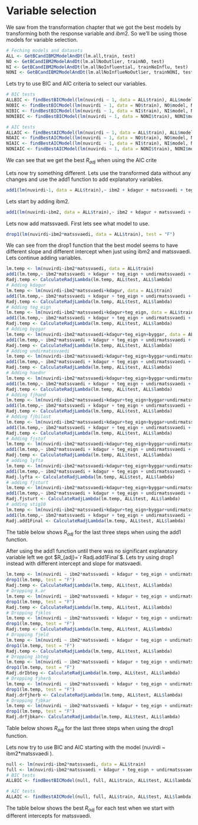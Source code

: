
# Variable selection

We saw from the transformation chapter that we got the best models by transforming both the response variable and $ibm2$. So we'll be using those models for variable selection.

```r
# Feching models and datasets
ALL <- GetBCandIBM2ModelAndDt(lm.all,train, test)
NO <- GetBCandIBM2ModelAndDt(lm.allNoOutlier, trainNO, test)
NI <- GetBCandIBM2ModelAndDt(lm.allNoInfluential, trainNoInflu, test)
NONI <- GetBCandIBM2ModelAndDt(lm.allNoInflueNoOutlier, trainNONI, test)
```

Lets try to use BIC and AIC criteria to select our variables.

```r

# BIC tests
ALLBIC <- findBestBICModel(lm(nuvirdi ~ 1, data = ALL$train), ALL$model, ALL$train, ALL$test, ALL$lambda)
NOBIC <- findBestBICModel(lm(nuvirdi ~ 1, data = NO$train), NO$model, NO$train, NO$test, NO$lambda)
NIBIC <- findBestBICModel(lm(nuvirdi ~ 1, data = NI$train), NI$model, NI$train, NI$test, NI$lambda)
NONIBIC <- findBestBICModel(lm(nuvirdi ~ 1, data = NONI$train), NONI$model, NONI$train, NONI$test, NONI$lambda)

# AIC tests
ALLAIC <- findBestAICModel(lm(nuvirdi ~ 1, data = ALL$train), ALL$model, ALL$train, ALL$test, ALL$lambda)
NOAIC <- findBestAICModel(lm(nuvirdi ~ 1, data = NO$train), NO$model, NO$train, NO$test, NO$lambda)
NIAIC <- findBestAICModel(lm(nuvirdi ~ 1, data = NI$train), NI$model, NI$train, NI$test, NI$lambda)
NONIAIC <- findBestAICModel(lm(nuvirdi ~ 1, data = NONI$train), NONI$model, NONI$train, NONI$test, NONI$lambda)

```

We can see that we get the best $R_{adj}$ when using the AIC crite

\begin{table}[ht]
\centering
\begin{tabular}{rrrrr}
  \hline
     & No changes & No outl. & No infl. & No outl. and no infl.  \\ 
  \hline
  $R_{adj(BIC)}$ & $`r ALLBIC$Radj`$ & $`r NOBIC$Radj`$ & $`r NIBIC$Radj`$ & $`r NONIBIC$Radj`$ \\ 
  \hline
  $R_{adj(AIC)}$ & $`r ALLAIC$Radj`$ & $`r NOAIC$Radj`$ & $`r NIAIC$Radj`$ & $`r NONIAIC$Radj`$ \\ 
   \hline
\end{tabular}
\end{table}

Lets now try something different. Lets use the transformed data without any changes and use the add1 function to add explanatory variables.

```r
add1(lm(nuvirdi~1, data = ALL$train),~ ibm2 + kdagur + matssvaedi + teg_eign + undirmatssvaedi + haednr + fjhaed+fjstof+byggar+fjsturt+stig10+fjbilast+fjbkar+ibteg+k.ar+byggar+lyfta+fjklos+fjeld+fjherb ,data=ALL$train, test = "F")
```

Lets start by adding ibm2.

```r
add1(lm(nuvirdi~ibm2, data = ALL$train),~ ibm2 + kdagur + matssvaedi + teg_eign + undirmatssvaedi + haednr + fjhaed+fjstof+byggar+fjsturt+stig10+fjbilast+fjbkar+ibteg+k.ar+byggar+lyfta+fjklos+fjeld+fjherb ,data=ALL$train, test = "F")
```

Lets now add matssvaedi. First lets see what model to use.

```r
drop1(lm(nuvirdi~ibm2*matssvaedi, data = ALL$train), test = "F")
```

We can see from the drop1 function that the best model seems to have different slope and different intercept when just using ibm2 and matssvaedi. Lets continue adding variables.

```r
lm.temp <- lm(nuvirdi~ibm2*matssvaedi, data = ALL$train)
add1(lm.temp,~ ibm2*matssvaedi + kdagur + teg_eign + undirmatssvaedi + haednr + fjhaed+fjstof+byggar+fjsturt+stig10+fjbilast+fjbkar+ibteg+k.ar+byggar+lyfta+fjklos+fjeld+fjherb ,data=ALL$train, test = "F")
Radj.temp <- CalculateRadjLambda(lm.temp, ALL$test, ALL$lambda)
# Adding kdagur
lm.temp <- lm(nuvirdi~ibm2*matssvaedi+kdagur, data = ALL$train)
add1(lm.temp,~ ibm2*matssvaedi + kdagur + teg_eign + undirmatssvaedi + haednr + fjhaed+fjstof+byggar+fjsturt+stig10+fjbilast+fjbkar+ibteg+k.ar+byggar+lyfta+fjklos+fjeld+fjherb ,data=ALL$train, test = "F")
Radj.temp <- CalculateRadjLambda(lm.temp, ALL$test, ALL$lambda)
# Adding teg_eign
lm.temp <- lm(nuvirdi~ibm2*matssvaedi+kdagur+teg_eign, data = ALL$train)
add1(lm.temp,~ ibm2*matssvaedi + kdagur + teg_eign + undirmatssvaedi + haednr + fjhaed+fjstof+byggar+fjsturt+stig10+fjbilast+fjbkar+ibteg+k.ar+byggar+lyfta+fjklos+fjeld+fjherb ,data=ALL$train, test = "F")
Radj.temp <- CalculateRadjLambda(lm.temp, ALL$test, ALL$lambda)
# Adding byggar
lm.temp <- lm(nuvirdi~ibm2*matssvaedi+kdagur+teg_eign+byggar, data = ALL$train)
add1(lm.temp,~ ibm2*matssvaedi + kdagur + teg_eign + undirmatssvaedi + haednr + fjhaed+fjstof+byggar+fjsturt+stig10+fjbilast+fjbkar+ibteg+k.ar+byggar+lyfta+fjklos+fjeld+fjherb ,data=ALL$train, test = "F")
Radj.temp <- CalculateRadjLambda(lm.temp, ALL$test, ALL$lambda)
# Adding undirmatssvaedi
lm.temp <- lm(nuvirdi~ibm2*matssvaedi+kdagur+teg_eign+byggar+undirmatssvaedi, data = ALL$train)
add1(lm.temp,~ ibm2*matssvaedi + kdagur + teg_eign + undirmatssvaedi + haednr + fjhaed+fjstof+byggar+fjsturt+stig10+fjbilast+fjbkar+ibteg+k.ar+byggar+lyfta+fjklos+fjeld+fjherb ,data=ALL$train, test = "F")
Radj.temp <- CalculateRadjLambda(lm.temp, ALL$test, ALL$lambda) 
# Adding haednr
lm.temp <- lm(nuvirdi~ibm2*matssvaedi+kdagur+teg_eign+byggar+undirmatssvaedi+haednr, data = ALL$train)
add1(lm.temp,~ ibm2*matssvaedi + kdagur + teg_eign + undirmatssvaedi + haednr + fjhaed+fjstof+byggar+fjsturt+stig10+fjbilast+fjbkar+ibteg+k.ar+byggar+lyfta+fjklos+fjeld+fjherb ,data=ALL$train, test = "F")
Radj.temp <- CalculateRadjLambda(lm.temp, ALL$test, ALL$lambda) 
# Adding fjhaed
lm.temp <- lm(nuvirdi~ibm2*matssvaedi+kdagur+teg_eign+byggar+undirmatssvaedi+haednr+fjhaed, data = ALL$train)
add1(lm.temp,~ ibm2*matssvaedi + kdagur + teg_eign + undirmatssvaedi + haednr + fjhaed+fjstof+byggar+fjsturt+stig10+fjbilast+fjbkar+ibteg+k.ar+byggar+lyfta+fjklos+fjeld+fjherb ,data=ALL$train, test = "F")
Radj.temp <- CalculateRadjLambda(lm.temp, ALL$test, ALL$lambda) 
# Adding fjbilast
lm.temp <- lm(nuvirdi~ibm2*matssvaedi+kdagur+teg_eign+byggar+undirmatssvaedi+haednr+fjhaed+fjbilast, data = ALL$train)
add1(lm.temp,~ ibm2*matssvaedi + kdagur + teg_eign + undirmatssvaedi + haednr + fjhaed+fjstof+byggar+fjsturt+stig10+fjbilast+fjbkar+ibteg+k.ar+byggar+lyfta+fjklos+fjeld+fjherb ,data=ALL$train, test = "F")
Radj.temp <- CalculateRadjLambda(lm.temp, ALL$test, ALL$lambda) 
# Adding fjstof
lm.temp <- lm(nuvirdi~ibm2*matssvaedi+kdagur+teg_eign+byggar+undirmatssvaedi+haednr+fjhaed+fjbilast+fjstof, data = ALL$train)
add1(lm.temp,~ ibm2*matssvaedi + kdagur + teg_eign + undirmatssvaedi + haednr + fjhaed+fjstof+byggar+fjsturt+stig10+fjbilast+fjbkar+ibteg+k.ar+byggar+lyfta+fjklos+fjeld+fjherb ,data=ALL$train, test = "F")
Radj.temp <- CalculateRadjLambda(lm.temp, ALL$test, ALL$lambda) 
# adding lyfta
lm.temp <- lm(nuvirdi~ibm2*matssvaedi+kdagur+teg_eign+byggar+undirmatssvaedi+haednr+fjhaed+fjbilast+fjstof+lyfta, data = ALL$train)
add1(lm.temp,~ ibm2*matssvaedi + kdagur + teg_eign + undirmatssvaedi + haednr + fjhaed+fjstof+byggar+fjsturt+stig10+fjbilast+fjbkar+ibteg+k.ar+byggar+lyfta+fjklos+fjeld+fjherb ,data=ALL$train, test = "F")
Radj.lyfta <- CalculateRadjLambda(lm.temp, ALL$test, ALL$lambda) 
# adding fjsturt
lm.temp <- lm(nuvirdi~ibm2*matssvaedi+kdagur+teg_eign+byggar+undirmatssvaedi+haednr+fjhaed+fjbilast+fjstof+lyfta+fjsturt, data = ALL$train)
add1(lm.temp,~ ibm2*matssvaedi + kdagur + teg_eign + undirmatssvaedi + haednr + fjhaed+fjstof+byggar+fjsturt+stig10+fjbilast+fjbkar+ibteg+k.ar+byggar+lyfta+fjklos+fjeld+fjherb ,data=ALL$train, test = "F")
Radj.fjsturt <- CalculateRadjLambda(lm.temp, ALL$test, ALL$lambda) 
# adding stig10
lm.temp <- lm(nuvirdi~ibm2*matssvaedi+kdagur+teg_eign+byggar+undirmatssvaedi+haednr+fjhaed+fjbilast+fjstof+lyfta+fjsturt+stig10, data = ALL$train)
add1(lm.temp,~ ibm2*matssvaedi + kdagur + teg_eign + undirmatssvaedi + haednr + fjhaed+fjstof+byggar+fjsturt+stig10+fjbilast+fjbkar+ibteg+k.ar+byggar+lyfta+fjklos+fjeld+fjherb ,data=ALL$train, test = "F")
Radj.add1Final <- CalculateRadjLambda(lm.temp, ALL$test, ALL$lambda) 
```

The table below shows $R_{adj}$ for the last three steps when using the add1 function.

\begin{table}[ht]
\centering
\begin{tabular}{rrrr}
  \hline
     & Add lyfta & Add fjsturt & Add stig10  \\ 
  \hline
  $R_{adj(add1)}$ & $`r Radj.lyfta`$ & $`r Radj.fjsturt`$ & $`r Radj.add1Final`$ \\ 
   \hline
\end{tabular}
\end{table}

After using the add1 function until there was no significant explanatory variable left we got $R_{adj}=`r Radj.add1Final`$. 
Lets try using drop1 instead with different intercept and slope for matsvaedi.

```r
lm.temp <- lm(nuvirdi ~ ibm2*matssvaedi + kdagur + teg_eign + undirmatssvaedi + haednr + fjhaed+fjstof+byggar+fjsturt+stig10+fjbilast+fjbkar+ibteg+k.ar+byggar+lyfta+fjklos+fjeld+fjherb, data = ALL$train)
drop1(lm.temp, test = "F")
Radj.temp <- CalculateRadjLambda(lm.temp, ALL$test, ALL$lambda)
# Dropping k.ar
lm.temp <- lm(nuvirdi ~ ibm2*matssvaedi + kdagur + teg_eign + undirmatssvaedi + haednr + fjhaed+fjstof+byggar+fjsturt+stig10+fjbilast+fjbkar+ibteg+byggar+lyfta+fjklos+fjeld+fjherb, data = ALL$train)
drop1(lm.temp, test = "F")
Radj.temp <- CalculateRadjLambda(lm.temp, ALL$test, ALL$lambda)
# Dropping fjklos
lm.temp <- lm(nuvirdi ~ ibm2*matssvaedi + kdagur + teg_eign + undirmatssvaedi + haednr + fjhaed+fjstof+byggar+fjsturt+stig10+fjbilast+fjbkar+ibteg+byggar+lyfta+fjeld+fjherb, data = ALL$train)
drop1(lm.temp, test = "F")
Radj.temp <- CalculateRadjLambda(lm.temp, ALL$test, ALL$lambda) 
# Dropping fjeld
lm.temp <- lm(nuvirdi ~ ibm2*matssvaedi + kdagur + teg_eign + undirmatssvaedi + haednr + fjhaed+fjstof+byggar+fjsturt+stig10+fjbilast+fjbkar+ibteg+byggar+lyfta+fjherb, data = ALL$train)
drop1(lm.temp, test = "F")
Radj.temp <- CalculateRadjLambda(lm.temp, ALL$test, ALL$lambda) 
# Dropping ibteg
lm.temp <- lm(nuvirdi ~ ibm2*matssvaedi + kdagur + teg_eign + undirmatssvaedi + haednr + fjhaed+fjstof+byggar+fjsturt+stig10+fjbilast+fjbkar+byggar+lyfta+fjherb, data = ALL$train)
drop1(lm.temp, test = "F")
Radj.drIbteg <- CalculateRadjLambda(lm.temp, ALL$test, ALL$lambda) 
# Dropping fjherb
lm.temp <- lm(nuvirdi ~ ibm2*matssvaedi + kdagur + teg_eign + undirmatssvaedi + haednr + fjhaed+fjstof+byggar+fjsturt+stig10+fjbilast+fjbkar+byggar+lyfta, data = ALL$train)
drop1(lm.temp, test = "F")
Radj.drfjherb <- CalculateRadjLambda(lm.temp, ALL$test, ALL$lambda) 
# Dropping fjbkar
lm.temp <- lm(nuvirdi ~ ibm2*matssvaedi + kdagur + teg_eign + undirmatssvaedi + haednr + fjhaed+fjstof+byggar+fjsturt+stig10+fjbilast+byggar+lyfta, data = ALL$train)
drop1(lm.temp, test = "F")
Radj.drfjbkar<- CalculateRadjLambda(lm.temp, ALL$test, ALL$lambda) 
```

Table below shows $R_{adj}$ for the last three steps when using the drop1 function.

\begin{table}[ht]
\centering
\begin{tabular}{rrrr}
  \hline
     & Drop ibteg & Drop fjherb & Drop fjbkar  \\ 
  \hline
  $R_{adj(drop1)}$ & $`r Radj.drIbteg`$ & $`r Radj.drfjherb`$ & $`r Radj.drfjbkar`$ \\ 
   \hline
\end{tabular}
\end{table}

Lets now try to use BIC and AIC starting with the model (nuvirdi ~ ibm2*matssvaedi ).

```r
null <- lm(nuvirdi~ibm2*matssvaedi, data = ALL$train)
full <- lm(nuvirdi~ibm2*matssvaedi + kdagur + teg_eign + undirmatssvaedi + haednr + fjhaed+fjstof+byggar+fjsturt+stig10+fjbilast+fjbkar+ibteg+k.ar+byggar+lyfta+fjklos+fjeld+fjherb, data = ALL$train)
# BIC tests
ALLBIC <- findBestBICModel(null, full, ALL$train, ALL$test, ALL$lambda)

# AIC tests
ALLAIC <- findBestAICModel(null, full, ALL$train, ALL$test, ALL$lambda)
```

The table below shows the best $R_{adj}$ for each test when we start with different intercepts for matssvaedi.

\begin{table}[ht]
\centering
\begin{tabular}{rrrrr}
  \hline
     & add1 & drop1 & AIC & BIC  \\ 
  \hline
  $R_{adj}$ & $`r Radj.fjsturt`$ & $`r Radj.drfjbkar`$ & $`r ALLAIC$Radj`$ & $`r ALLBIC$Radj`$ \\ 
   \hline
\end{tabular}
\end{table}
